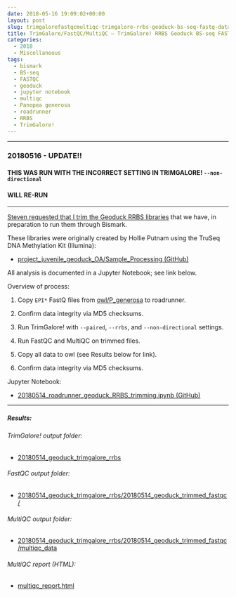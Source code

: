 ```yaml
---
date: 2018-05-16 19:09:02+00:00
layout: post
slug: trimgalorefastqcmultiqc-trimgalore-rrbs-geoduck-bs-seq-fastq-data
title: TrimGalore/FastQC/MultiQC – TrimGalore! RRBS Geoduck BS-seq FASTQ data
categories:
  - 2018
  - Miscellaneous
tags:
  - bismark
  - BS-seq
  - FASTQC
  - geoduck
  - jupyter notebook
  - multiqc
  - Panopea generosa
  - roadrunner
  - RRBS
  - TrimGalore!
---
```


* * *





### 20180516 - UPDATE!!





#### THIS WAS RUN WITH THE INCORRECT SETTING IN TRIMGALORE! `--non-directional`





#### WILL RE-RUN





* * *



[Steven requested that I trim the Geoduck RRBS libraries](https://github.com/RobertsLab/resources/issues/260) that we have, in preparation to run them through Bismark.

These libraries were originally created by Hollie Putnam using the TruSeq DNA Methylation Kit (Illumina):





  * [project_juvenile_geoduck_OA/Sample_Processing (GitHub)](https://github.com/hputnam/project_juvenile_geoduck_OA/tree/master/Sample_Processing)



All analysis is documented in a Jupyter Notebook; see link below.

Overview of process:



  1. Copy `EPI*` FastQ files from [owl/P_generosa](https://owl.fish.washington.edu/nightingales/P_generosa/) to roadrunner.



  2. Confirm data integrity via MD5 checksums.



  3. Run TrimGalore! with `--paired`, `--rrbs`, and `--non-directional` settings.



  4. Run FastQC and MultiQC on trimmed files.



  5. Copy all data to owl (see Results below for link).



  6. Confirm data integrity via MD5 checksums.






Jupyter Notebook:





  * [20180514_roadrunner_geoduck_RRBS_trimming.ipynb (GitHub)](https://github.com/sr320/LabDocs/blob/master/jupyter_nbs/sam/20180514_roadrunner_geoduck_RRBS_trimming.ipynb)





* * *





##### Results:





###### TrimGalore! output folder:







  * [20180514_geoduck_trimgalore_rrbs](https://owl.fish.washington.edu/Athaliana/20180514_geoduck_trimgalore_rrbs/)





###### FastQC output folder:







  * [20180514_geoduck_trimgalore_rrbs/20180514_geoduck_trimmed_fastqc/](https://owl.fish.washington.edu/Athaliana/20180514_geoduck_trimgalore_rrbs/20180514_geoduck_trimmed_fastqc)





###### MultiQC output folder:







  * [20180514_geoduck_trimgalore_rrbs/20180514_geoduck_trimmed_fastqc/multiqc_data](https://owl.fish.washington.edu/Athaliana/20180514_geoduck_trimgalore_rrbs/20180514_geoduck_trimmed_fastqc/multiqc_data)





###### MultiQC report (HTML):







  * [multiqc_report.html](https://owl.fish.washington.edu/Athaliana/20180514_geoduck_trimgalore_rrbs/20180514_geoduck_trimmed_fastqc/multiqc_data/multiqc_report.html)
